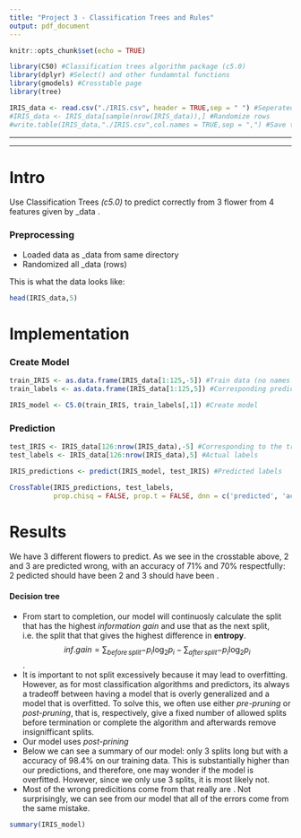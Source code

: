 ```yaml
---
title: "Project 3 - Classification Trees and Rules"
output: pdf_document
---
```


```r
knitr::opts_chunk$set(echo = TRUE)

library(C50) #Classification trees algorithm package (c5.0)
library(dplyr) #Select() and other fundamntal functions
library(gmodels) #Crosstable page
library(tree)

IRIS_data <- read.csv("./IRIS.csv", header = TRUE,sep = " ") #Seperated by " "
#IRIS_data <- IRIS_data[sample(nrow(IRIS_data)),] #Randomize rows
#write.table(IRIS_data,"./IRIS.csv",col.names = TRUE,sep = ",") #Save to file
```

--------------------------------------

\begin{center}
\textbf{Ola Tranum Arnegaard - 12/08/2019}
\end{center}

--------------------------------------

\textit{\textbf{Classification Trees or Rules Implementation:} Please implement  the Classification Trees or Rules algorithm and submit the deliverables as specified in the project rubric document under Modules.}

# Intro

Use Classification Trees *(c5.0)* to predict correctly from 3 flower \texttt{species} from 4 features given by \texttt{IRIS}_data .

### Preprocessing

- Loaded data as \texttt{IRIS}_data from same directory
- Randomized all \texttt{IRIS}_data (rows)

This is what the data looks like:
```r
head(IRIS_data,5)
```

# Implementation
### Create Model
```r
train_IRIS <- as.data.frame(IRIS_data[1:125,-5]) #Train data (no names or labels)
train_labels <- as.data.frame(IRIS_data[1:125,5]) #Corresponding prediction labels

IRIS_model <- C5.0(train_IRIS, train_labels[,1]) #Create model
```

### Prediction

```r
test_IRIS <- IRIS_data[126:nrow(IRIS_data),-5] #Corresponding to the training data
test_labels <- IRIS_data[126:nrow(IRIS_data),5] #Actual labels

IRIS_predictions <- predict(IRIS_model, test_IRIS) #Predicted labels

CrossTable(IRIS_predictions, test_labels,
           prop.chisq = FALSE, prop.t = FALSE, dnn = c('predicted', 'actual'))
```
# Results
We have 3 different flowers to predict. As we see in the crosstable above, 2 \texttt{Iris-versicolor} and 3 \texttt{Iris-virginica} are predicted wrong, with an accuracy of 71% and 70% respectfully: 2 pedicted \texttt{Iris-versicolor} should have been 2 \texttt{Iris-setosa} and 3 \texttt{Iris-virginica} should have been \texttt{Iris-versicolor}. 

#### Decision tree

- From start to completion, our model will continuosly calculate the split that has the highest *information gain* and use that as the next split, i.e. the split that that gives the highest difference in **entropy**. $$inf. gain=\sum_{before\,split}{-p_i\log_2p_i}-\sum_{after\,split}{-p_i\log_2p_i}$$.
- It is important to not split excessively because it may lead to overfitting. However, as for most classification algorithms and predictors, its always a tradeoff between having a model that is overly generalized and a model that is overfitted. To solve this, we often use either *pre-pruning* or *post-pruning*, that is, respectively, give a fixed number of allowed splits before termination or complete the algorithm and afterwards remove insignifficant splits.
- Our model uses *post-prining*
- Below we can see a summary of our model: only 3 splits long but with a accuracy of 98.4% on our training data. This is substantially higher than our predictions, and therefore, one may wonder if the model is overfitted. However, since we only use 3 splits, it is most likely not.
- Most of the wrong predicitions come from \texttt{Iris-virginica} that really are \texttt{Iris-versicolor}. Not surprisingly, we can see from our model that all of the errors come from the same mistake.
```r
summary(IRIS_model)
```




